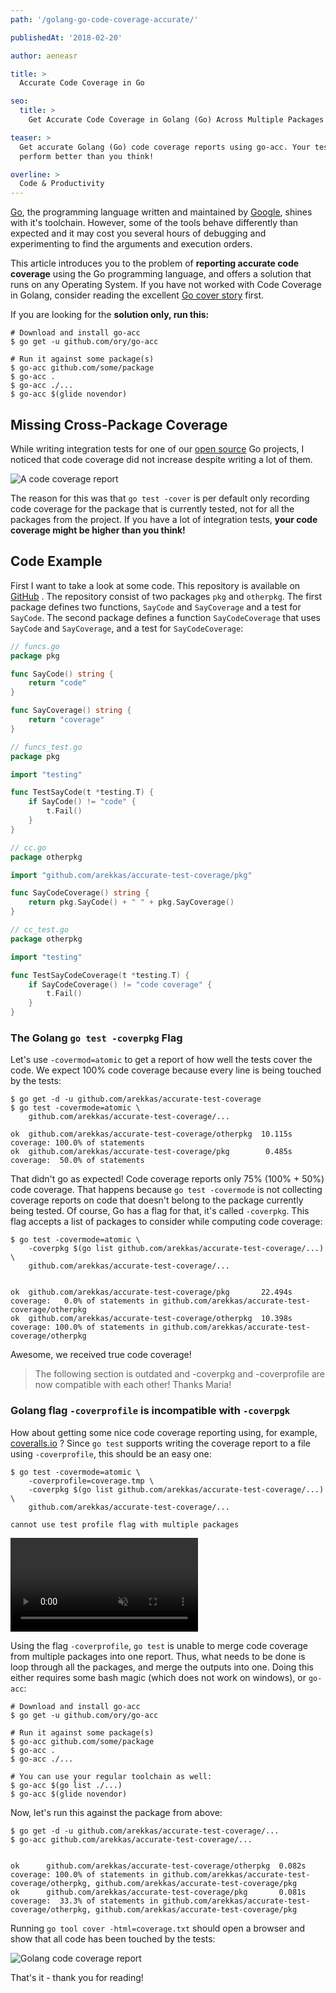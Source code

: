 ```yaml
---
path: '/golang-go-code-coverage-accurate/'

publishedAt: '2018-02-20'

author: aeneasr

title: >
  Accurate Code Coverage in Go

seo:
  title: >
    Get Accurate Code Coverage in Golang (Go) Across Multiple Packages

teaser: >
  Get accurate Golang (Go) code coverage reports using go-acc. Your test might
  perform better than you think!

overline: >
  Code & Productivity
---
```


[Go](https://golang.org/), the programming language written and maintained by
[Google](https://www.google.com), shines with it's toolchain. However, some of
the tools behave differently than expected and it may cost you several hours of
debugging and experimenting to find the arguments and execution orders.

This article introduces you to the problem of **reporting accurate code
coverage** using the Go programming language, and offers a solution that runs on
any Operating System. If you have not worked with Code Coverage in Golang,
consider reading the excellent [Go cover story](https://blog.golang.org/cover)
first.

If you are looking for the **solution only, run this:**

```shell-session
# Download and install go-acc
$ go get -u github.com/ory/go-acc

# Run it against some package(s)
$ go-acc github.com/some/package
$ go-acc .
$ go-acc ./...
$ go-acc $(glide novendor)
```

## Missing Cross-Package Coverage

While writing integration tests for one of our
[open source](https://github.com/ory/) Go projects, I noticed that code coverage
did not increase despite writing a lot of them.

![A code coverage report](../../images/articles/code-coverage/report.png)

The reason for this was that `go test -cover` is per default only recording code
coverage for the package that is currently tested, not for all the packages from
the project. If you have a lot of integration tests, **your code coverage might
be higher than you think!**

## Code Example

First I want to take a look at some code. This repository is available on
[GitHub](https://github.com/arekkas/accurate-test-coverage) . The repository
consist of two packages `pkg` and `otherpkg`. The first package defines two
functions, `SayCode` and `SayCoverage` and a test for `SayCode`. The second
package defines a function `SayCodeCoverage` that uses `SayCode` and
`SayCoverage`, and a test for `SayCodeCoverage`:

```go
// funcs.go
package pkg

func SayCode() string {
    return "code"
}

func SayCoverage() string {
    return "coverage"
}
```

```go
// funcs_test.go
package pkg

import "testing"

func TestSayCode(t *testing.T) {
    if SayCode() != "code" {
        t.Fail()
    }
}
```

```go
// cc.go
package otherpkg

import "github.com/arekkas/accurate-test-coverage/pkg"

func SayCodeCoverage() string {
    return pkg.SayCode() + " " + pkg.SayCoverage()
}
```

```go
// cc_test.go
package otherpkg

import "testing"

func TestSayCodeCoverage(t *testing.T) {
    if SayCodeCoverage() != "code coverage" {
        t.Fail()
    }
}
```

### The Golang `go test -coverpkg` Flag

Let's use `-covermod=atomic` to get a report of how well the tests cover the
code. We expect 100% code coverage because every line is being touched by the
tests:

```shell-session
$ go get -d -u github.com/arekkas/accurate-test-coverage
$ go test -covermode=atomic \
    github.com/arekkas/accurate-test-coverage/...

ok  github.com/arekkas/accurate-test-coverage/otherpkg  10.115s coverage: 100.0% of statements
ok  github.com/arekkas/accurate-test-coverage/pkg        0.485s coverage:  50.0% of statements
```

That didn't go as expected! Code coverage reports only 75% (100% + 50%) code
coverage. That happens because `go test -covermode` is not collecting coverage
reports on code that doesn't belong to the package currently being tested. Of
course, Go has a flag for that, it's called `-coverpkg`. This flag accepts a
list of packages to consider while computing code coverage:

```shell-session
$ go test -covermode=atomic \
    -coverpkg $(go list github.com/arekkas/accurate-test-coverage/...) \
    github.com/arekkas/accurate-test-coverage/...


ok  github.com/arekkas/accurate-test-coverage/pkg       22.494s coverage:   0.0% of statements in github.com/arekkas/accurate-test-coverage/otherpkg
ok  github.com/arekkas/accurate-test-coverage/otherpkg  10.398s coverage: 100.0% of statements in github.com/arekkas/accurate-test-coverage/otherpkg
```

Awesome, we received true code coverage!

> The following section is outdated and -coverpkg and -coverprofile are now
> compatible with each other! Thanks Maria!

### Golang flag `-coverprofile` is incompatible with `-coverpgk`

How about getting some nice code coverage reporting using, for example,
[coveralls.io](https://coveralls.io/) ? Since `go test` supports writing the
coverage report to a file using `-coverprofile`, this should be an easy one:

```shell-session
$ go test -covermode=atomic \
    -coverprofile=coverage.tmp \
    -coverpkg $(go list github.com/arekkas/accurate-test-coverage/...) \
    github.com/arekkas/accurate-test-coverage/...

cannot use test profile flag with multiple packages
```

<video autoplay muted loop playsInline>
  <source
    src="../../images/articles/code-coverage/tableflip.mp4"
    type="video/mp4"
  />
  <source
    src="../../images/articles/code-coverage/tableflip.webm"
    type="video/webm"
  />
</video>

Using the flag `-coverprofile`, `go test` is unable to merge code coverage from
multiple packages into one report. Thus, what needs to be done is loop through
all the packages, and merge the outputs into one. Doing this either requires
some bash magic (which does not work on windows), or `go-acc`:

```shell-session
# Download and install go-acc
$ go get -u github.com/ory/go-acc

# Run it against some package(s)
$ go-acc github.com/some/package
$ go-acc .
$ go-acc ./...

# You can use your regular toolchain as well:
$ go-acc $(go list ./...)
$ go-acc $(glide novendor)
```

Now, let's run this against the package from above:

```shell-session
$ go get -d -u github.com/arekkas/accurate-test-coverage/...
$ go-acc github.com/arekkas/accurate-test-coverage/...


ok      github.com/arekkas/accurate-test-coverage/otherpkg  0.082s  coverage: 100.0% of statements in github.com/arekkas/accurate-test-coverage/otherpkg, github.com/arekkas/accurate-test-coverage/pkg
ok      github.com/arekkas/accurate-test-coverage/pkg       0.081s  coverage:  33.3% of statements in github.com/arekkas/accurate-test-coverage/otherpkg, github.com/arekkas/accurate-test-coverage/pkg
```

Running `go tool cover -html=coverage.txt` should open a browser and show that
all code has been touched by the tests:

![Golang code coverage report](../../images/articles/code-coverage/result.png)

That's it - thank you for reading!
